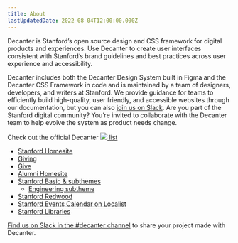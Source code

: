 ```yaml
---
title: About
lastUpdatedDate: 2022-08-04T12:00:00.000Z
---
```

<Section>
Decanter is Stanford’s open source design and CSS framework for digital products and experiences. Use Decanter to create user interfaces consistent with Stanford’s brand guidelines and best practices across user experience and accessibility.

Decanter includes both the Decanter Design System built in Figma and the Decanter CSS Framework in code and is  maintained by a team of designers, developers, and writers at Stanford. We provide guidance for teams to efficiently build high-quality, user friendly, and accessible websites through our documentation, but you can also <a href="https://stanfordwebservices.slack.com/archives/C9SL2179B">join us on Slack</a>. Are you part of the Stanford digital community? You’re invited to collaborate with the Decanter team to help evolve the system as product needs change.
</Section>

<Section heading="Awesome Decanter projects">

<p>Check out the official Decanter <a href="https://github.com/SU-SWS/Awesome-Decanter/" className="inline-block"><img src="https://cdn.jsdelivr.net/gh/sindresorhus/awesome@d7305f38d29fed78fa85652e3a63e154dd8e8829/media/badge.svg" className="inline-block"/> list</a></p>

- <a href="/">Stanford Homesite</a>
- <a href="https://giving.stanford.edu/">Giving</a>
- <a href="https://give.stanford.edu/">Give</a>
- <a href="https://alumni.stanford.edu">Alumni Homesite</a>
- <a href="https://identity.stanford.edu/digital/web-design/website-themes/">Stanford Basic & subthemes</a>
  - <a href="https://engineering.stanford.edu/">Engineering subtheme</a>
- <a href="https://redwoodcity.stanford.edu/">Stanford Redwood</a>
- <a href="https://events.stanford.edu/">Stanford Events Calendar on Localist</a>
- <a href="https://library.stanford.edu/">Stanford Libraries</a>
</Section>

<Section heading="Share your project" headingLevel="h3">
<a href="https://stanfordwebservices.slack.com/archives/C9SL2179B">Find us on Slack in the #decanter channel</a> to share your project made with Decanter.
</Section>
